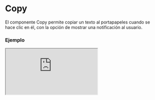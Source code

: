 
# Copy

El componente Copy permite copiar un texto al portapapeles cuando se hace clic en él, con la opción de mostrar una notificación al usuario.

### Ejemplo

<Iframe minHeightIframe="30dvh" src="https://fenextjs-component-storybook.vercel.app/iframe.html?args=&id=copy-copy--index&viewMode=story" />

### Importacion

Para importar el componente Copy, se puede hacer desde fenextjs

```tsx copy
import { Copy } from "fenextjs";
```

### Parametros

| Parametro | Tipo | Requerido | Default | Descripcion |
| --------- | ---- | --------- | ------- | ----------- |
| text | string | no | '' | Texto que se copiará al portapapeles al hacer clic en el componente. |
| children | ReactNode | no | undefined | El contenido que se mostrará dentro del componente Copy. |
| onClickForCopy | function | no | undefined | Función personalizada que se ejecuta después de copiar el texto. |
| notification | NotificationDataProps | no | \{ message: 'Copy', type: RequestResultTypeProps.OK \} | Configuración de la notificación que se muestra al copiar el texto. |
| className | string | no | '' | Clase CSS para personalizar el contenedor del componente. |

### Storybook

Para ver el storybook del componente lo puede hacer con este [link](https://fenextjs-component-storybook.vercel.app/?path=/story/copy-copy--index)

### Usos

- Básico

```tsx copy
<Copy text="Texto a copiar">Copia este texto</Copy>
```

- Copy con notificación personalizada

```tsx copy
<Copy text="Texto a copiar" notification={{ message: "Texto copiado", type: "success" }}>Copia este texto</Copy>
```

- Copy con función personalizada

```tsx copy
<Copy text="Texto a copiar" onClickForCopy={(text) => console.log("Texto copiado:", text)}>Copia este texto</Copy>
```

